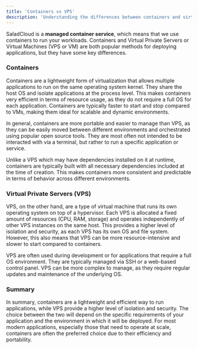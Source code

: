 ```yaml
---
title: 'Containers vs VPS'
description: 'Understanding the differences between containers and virtual private servers (VPS).'
---
```


SaladCloud is a **managed container service**, which means that we use containers to run your workloads. Containers and
Virtual Private Servers or Virtual Machines (VPS or VM) are both popular methods for deploying applications, but they
have some key differences.

### Containers

Containers are a lightweight form of virtualization that allows multiple applications to run on the same operating
system kernel. They share the host OS and isolate applications at the process level. This makes containers very
efficient in terms of resource usage, as they do not require a full OS for each application. Containers are typically
faster to start and stop compared to VMs, making them ideal for scalable and dynamic environments.

In general, containers are more portable and easier to manage than VPS, as they can be easily moved between different
environments and orchestrated using popular open source tools. They are most often not intended to be interacted with
via a terminal, but rather to run a specific application or service.

Unlike a VPS which may have dependencies installed on it at runtime, containers are typically built with all necessary
dependencies included at the time of creation. This makes containers more consistent and predictable in terms of
behavior across different environments.

### Virtual Private Servers (VPS)

VPS, on the other hand, are a type of virtual machine that runs its own operating system on top of a hypervisor. Each
VPS is allocated a fixed amount of resources (CPU, RAM, storage) and operates independently of other VPS instances on
the same host. This provides a higher level of isolation and security, as each VPS has its own OS and file system.
However, this also means that VPS can be more resource-intensive and slower to start compared to containers.

VPS are often used during development or for applications that require a full OS environment. They are typically managed
via SSH or a web-based control panel. VPS can be more complex to manage, as they require regular updates and maintenance
of the underlying OS.

### Summary

In summary, containers are a lightweight and efficient way to run applications, while VPS provide a higher level of
isolation and security. The choice between the two will depend on the specific requirements of your application and the
environment in which it will be deployed. For most modern applications, especially those that need to operate at scale,
containers are often the preferred choice due to their efficiency and portability.
